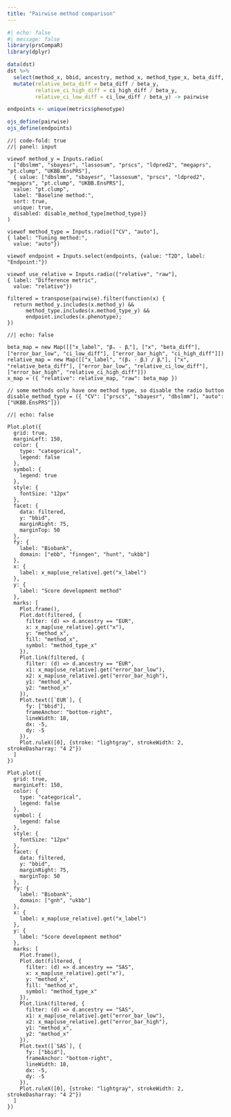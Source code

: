 ```yaml
---
title: "Pairwise method comparison"
---
```


```r
#| echo: false
#| message: false
library(prsCompaR)
library(dplyr)

data(dst)
dst %>%
  select(method_x, bbid, ancestry, method_x, method_type_x, beta_diff, beta_y, ci_low_diff, ci_high_diff, phenotype, method_y, method_type_y) %>%
  mutate(relative_beta_diff = beta_diff / beta_y,
         relative_ci_high_diff = ci_high_diff / beta_y,
         relative_ci_low_diff = ci_low_diff / beta_y) -> pairwise

endpoints <- unique(metrics$phenotype)

ojs_define(pairwise)
ojs_define(endpoints)
```

```ojs
//| code-fold: true
//| panel: input

viewof method_y = Inputs.radio(
  ["dbslmm", "sbayesr", "lassosum", "prscs", "ldpred2", "megaprs", "pt.clump", "UKBB.EnsPRS"],
  { value: ["dbslmm", "sbayesr", "lassosum", "prscs", "ldpred2", "megaprs", "pt.clump", "UKBB.EnsPRS"],
  value: "pt.clump",
  label: "Baseline method:",
  sort: true, 
  unique: true,
  disabled: disable_method_type[method_type]}
)

viewof method_type = Inputs.radio(["CV", "auto"],
{ label: "Tuning method:",
  value: "auto"})
  
viewof endpoint = Inputs.select(endpoints, {value: "T2D", label: "Endpoint:"})

viewof use_relative = Inputs.radio(["relative", "raw"],
{ label: "Difference metric",
  value: "relative"})
  
filtered = transpose(pairwise).filter(function(x) {
  return method_y.includes(x.method_y) &&
      method_type.includes(x.method_type_y) &&
      endpoint.includes(x.phenotype);
})
```

```ojs
//| echo: false

beta_map = new Map([["x_label", "βₓ - βᵧ"], ["x", "beta_diff"], ["error_bar_low", "ci_low_diff"], ["error_bar_high", "ci_high_diff"]])
relative_map = new Map([["x_label", "(βₓ - βᵧ) / βᵧ"], ["x", "relative_beta_diff"], ["error_bar_low", "relative_ci_low_diff"], ["error_bar_high", "relative_ci_high_diff"]])
x_map = ({ "relative": relative_map, "raw": beta_map })

// some methods only have one method type, so disable the radio button
disable_method_type = ({ "CV": ["prscs", "sbayesr", "dbslmm"], "auto": ["UKBB.EnsPRS"]})
```

```ojs
//| echo: false

Plot.plot({
  grid: true,
  marginLeft: 150,
  color: {
    type: "categorical",
    legend: false
  },
  symbol: {
    legend: true
  },
  style: {
    fontSize: "12px"
  },
  facet: {
    data: filtered, 
    y: "bbid",
    marginRight: 75,
    marginTop: 50
  },
  fy: {
    label: "Biobank",
    domain: ["ebb", "finngen", "hunt", "ukbb"]
  },
  x: {
    label: x_map[use_relative].get("x_label")
  },
  y: {
    label: "Score development method"
  },
  marks: [
    Plot.frame(),
    Plot.dot(filtered, {
      filter: (d) => d.ancestry == "EUR",
      x: x_map[use_relative].get("x"),
      y: "method_x",
      fill: "method_x",
      symbol: "method_type_x"
    }),
    Plot.link(filtered, {
      filter: (d) => d.ancestry == "EUR",
      x1: x_map[use_relative].get("error_bar_low"),
      x2: x_map[use_relative].get("error_bar_high"),
      y1: "method_x",
      y2: "method_x"
    }),
    Plot.text([`EUR`], {
      fy: ["bbid"],
      frameAnchor: "bottom-right",
      lineWidth: 18,
      dx: -5,
      dy: -5
    }),
    Plot.ruleX([0], {stroke: "lightgray", strokeWidth: 2, strokeDasharray: "4 2"})
  ]
}) 

Plot.plot({
  grid: true,
  marginLeft: 150,
  color: {
    type: "categorical",
    legend: false
  },
  symbol: {
    legend: false
  },
  style: {
    fontSize: "12px"
  },
  facet: {
    data: filtered, 
    y: "bbid",
    marginRight: 75,
    marginTop: 50
  },
  fy: {
    label: "Biobank",
    domain: ["gnh", "ukbb"]
  },
  x: {
    label: x_map[use_relative].get("x_label")
  },
  y: {
    label: "Score development method"
  },
  marks: [
    Plot.frame(),
    Plot.dot(filtered, {
      filter: (d) => d.ancestry == "SAS",
      x: x_map[use_relative].get("x"),
      y: "method_x",
      fill: "method_x",
      symbol: "method_type_x"
    }),
    Plot.link(filtered, {
      filter: (d) => d.ancestry == "SAS",
      x1: x_map[use_relative].get("error_bar_low"),
      x2: x_map[use_relative].get("error_bar_high"),
      y1: "method_x",
      y2: "method_x"
    }),
    Plot.text([`SAS`], {
      fy: ["bbid"],
      frameAnchor: "bottom-right",
      lineWidth: 18,
      dx: -5,
      dy: -5
    }),
    Plot.ruleX([0], {stroke: "lightgray", strokeWidth: 2, strokeDasharray: "4 2"})
  ]
}) 

```